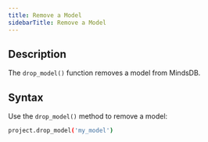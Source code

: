 ```yaml
---
title: Remove a Model
sidebarTitle: Remove a Model
---
```


## Description

The `drop_model()` function removes a model from MindsDB.

## Syntax

Use the `drop_model()` method to remove a model:

```bash
project.drop_model('my_model')
```
